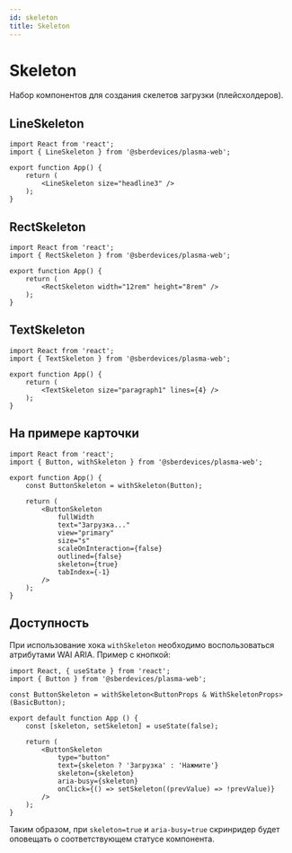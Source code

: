 ```yaml
---
id: skeleton
title: Skeleton
---
```



# Skeleton
Набор компонентов для создания скелетов загрузки (плейсхолдеров).

<StorybookLink name="Skeleton" />

## LineSkeleton
<Description name="LineSkeleton" />
<PropsTable name="LineSkeleton" />

```tsx live
import React from 'react';
import { LineSkeleton } from '@sberdevices/plasma-web';

export function App() {
    return (
        <LineSkeleton size="headline3" />
    );
}
```

## RectSkeleton
<Description name="RectSkeleton" />
<PropsTable name="RectSkeleton" />

```tsx live
import React from 'react';
import { RectSkeleton } from '@sberdevices/plasma-web';

export function App() {
    return (
        <RectSkeleton width="12rem" height="8rem" />
    );
}
```

## TextSkeleton
<Description name="TextSkeleton" />
<PropsTable name="TextSkeleton" />

```tsx live
import React from 'react';
import { TextSkeleton } from '@sberdevices/plasma-web';

export function App() {
    return (
        <TextSkeleton size="paragraph1" lines={4} />
    );
}
```
## На примере карточки

```tsx live
import React from 'react';
import { Button, withSkeleton } from '@sberdevices/plasma-web';

export function App() {
    const ButtonSkeleton = withSkeleton(Button);

    return (
        <ButtonSkeleton
            fullWidth
            text="Загрузка..."
            view="primary"
            size="s"
            scaleOnInteraction={false}
            outlined={false}
            skeleton={true}
            tabIndex={-1}
        />
    );
}
```

## Доступность
При использование хока `withSkeleton` необходимо воспользоваться атрибутами WAI ARIA. Пример с кнопкой:

```tsx
import React, { useState } from 'react';
import { Button } from '@sberdevices/plasma-web';

const ButtonSkeleton = withSkeleton<ButtonProps & WithSkeletonProps>(BasicButton);

export default function App () {
    const [skeleton, setSkeleton] = useState(false);

    return (
        <ButtonSkeleton
            type="button"
            text={skeleton ? 'Загрузка' : 'Нажмите'}
            skeleton={skeleton}
            aria-busy={skeleton}
            onClick={() => setSkeleton((prevValue) => !prevValue)}
        />
    );
}
```

Таким образом, при `skeleton=true` и `aria-busy=true` скринридер будет оповещать о соответствующем статусе компонента.
